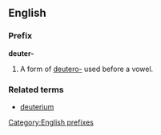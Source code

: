 ==English==
===Prefix===
'''deuter-'''

#A form of [[deutero-]] used before a vowel.

===Related terms===
*[[deuterium]]

[[Category:English prefixes]]